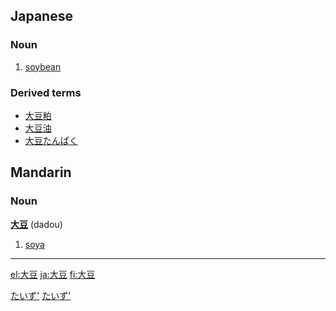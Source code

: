==Japanese==
{{ja-kanjitab|大|豆}}
===Noun===
{{ja-noun|k|hira=だいず|rom=daizu|hidx=たいず'}}

# [[soybean]]
[[Category:ja:Grains|たいず']]
[[Category:ja:Foods|たいず']]
===Derived terms===
*[[大豆粕]]
*[[大豆油]]
*[[大豆たんぱく]]

==Mandarin==
{{zh-attention|Mandarin needs inflection template(s)|key=z大豆}}
===Noun===
'''[[大]][[豆]]''' (dadou)

# [[soya]]

----

[[el:大豆]]
[[ja:大豆]]
[[fi:大豆]]